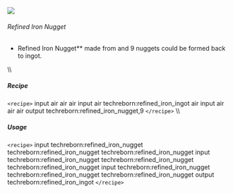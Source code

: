 ![](/mods/techreborn/refined_iron_nugget.png)

###### Refined Iron Nugget

- Refined Iron Nugget** made from
        <Mcitem id="techreborn:refined_iron_ingot"/>
        and 9 nuggets could be formed back to ingot.

\\\\

##### Recipe

`<recipe>` input air air air input air
techreborn:refined_iron_ingot air input air air air output
techreborn:refined_iron_nugget,9 `</recipe>` \\\\

##### Usage

`<recipe>` input techreborn:refined_iron_nugget
techreborn:refined_iron_nugget techreborn:refined_iron_nugget input
techreborn:refined_iron_nugget techreborn:refined_iron_nugget
techreborn:refined_iron_nugget input techreborn:refined_iron_nugget
techreborn:refined_iron_nugget techreborn:refined_iron_nugget output
techreborn:refined_iron_ingot `</recipe>`
